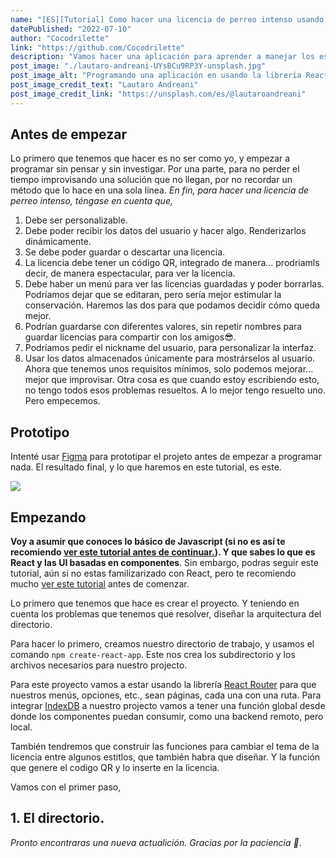 ```yaml
---
name: "[ES][Tutorial] Como hacer una licencia de perreo intenso usando React y la API indexDB."
datePublished: "2022-07-10"
author: "Cocodrilette"
link: "https://github.com/Cocodrilette"
description: "Vamos hacer una aplicación para aprender a manejar los estados de componentes en React, renderizado condicional, routing y CSS. Además vamos a usar la API IndexDB, para proveer a nuestra aplicación con datos persistentes y relacionado exclusivamento con el dispositivo del usuario. Tambíen vamos aprender a cómo generar códigos QR a partir de una URL provista por el usuario usando Javascript. Empecemos."
post_image: "./lautaro-andreani-UYsBCu9RP3Y-unsplash.jpg"
post_image_alt: "Programando una aplicación en usando la librería React"
post_image_credit_text: "Lautaro Andreani"
post_image_credit_link: "https://unsplash.com/es/@lautaroandreani"
---
```

## Antes de empezar

Lo primero que tenemos que hacer es no ser como yo, y empezar a programar sin pensar y sin investigar. Por una parte, para no perder el tiempo improvisando una solución que no llegan, por no recordar un método que lo hace en una sola línea. *En fin,  para hacer una licencia de perreo intenso, téngase en cuenta que,*

1. Debe ser personalizable.
2. Debe poder recibir los datos del usuario y hacer algo. Renderizarlos dinámicamente.
3. Se debe poder guardar o descartar una licencia.
4. La licencia debe tener un código QR, integrado de manera... prodriamls decir, de manera espectacular,  para ver la licencia.
5. Debe haber un menú para ver las licencias guardadas y poder borrarlas. Podríamos dejar que se editaran, pero sería mejor estimular la conservación. Haremos las dos para que podamos decidir cómo queda mejor.
6. Podrían guardarse con diferentes valores, sin repetir nombres para guardar licencias para compartir con los amigos😎.
7. Podríamos pedir el nickname del usuario, para personalizar la interfaz.
8. Usar los datos almacenados únicamente para mostrárselos al usuario.
Ahora que tenemos unos requisitos mínimos, solo podemos mejorar... mejor que improvisar. Otra cosa es que cuando estoy escribiendo esto, no tengo todos esos problemas resueltos. A lo mejor tengo resuelto uno. Pero empecemos.

## Prototipo

Intenté usar [Figma](https://www.figma.com/) para prototipar el projeto antes de empezar a programar nada. El resultado final, y lo que haremos en este tutorial, es este.

![](https://i.imgur.com/trnvNMT.png)

## Empezando

**Voy a asumir que conoces lo básico de Javascript (si no es así te recomiendo [ver este tutorial antes de continuar.](https://developer.mozilla.org/es/docs/Learn/JavaScript/First_steps)). Y que sabes lo que es React y las UI basadas en componentes**. Sin embargo, podras seguir este tutorial, aún si no estas familizarizado con React, pero te recomiendo mucho [ver este tutorial](https://developer.mozilla.org/es/docs/Learn/Tools_and_testing/Client-side_JavaScript_frameworks/React_getting_started) antes de comenzar.

Lo primero que tenemos que hace es crear el proyecto. Y teniendo en cuenta los problemas que tenemos que resolver, diseñar la arquitectura del directorio. 

Para hacer lo primero, creamos nuestro directorio de trabajo, y usamos el comando `npm create-react-app`. Este nos crea los subdirectorio y los archivos necesarios para nuestro projecto. 

Para este proyecto vamos a estar usando la librería [React Router](https://reactrouter.com/) para que nuestros menús, opciones, etc., sean páginas, cada una con una ruta. Para integrar [IndexDB](https://developer.mozilla.org/es/docs/Web/API/IndexedDB_API) a nuestro projecto vamos a tener una función global desde donde los componentes puedan consumir, como una backend remoto, pero local. 

También tendremos que construir las funciones para cambiar el tema de la licencia entre algunos estitlos, que también habra que diseñar. Y la función que genere el codigo QR y lo inserte en la licencia.

Vamos con el primer paso,

## 1. El directorio.

*Pronto encontraras una nueva actualición. Gracias por la paciencia 🙏*.
